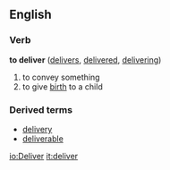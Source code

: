 ==English==

===Verb===
'''to deliver'''  ([[delivers]], [[delivered]], [[delivering]])
# to convey something
# to give [[birth]] to a child

===Derived terms===
*[[delivery]]
*[[deliverable]]

[[io:Deliver]]
[[it:deliver]]